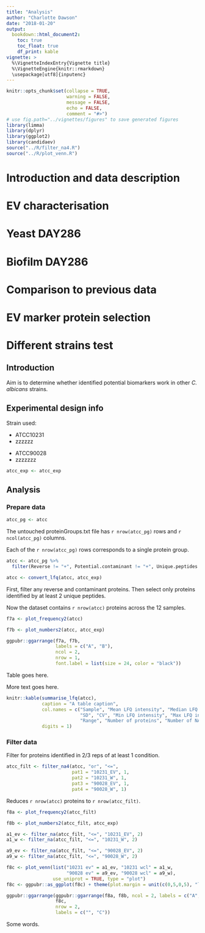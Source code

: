 ```yaml
---
title: "Analysis"
author: "Charlotte Dawson"
date: "2018-01-20"
output:
  bookdown::html_document2:
    toc: true
    toc_float: true
    df_print: kable
vignette: > 
  %\VignetteIndexEntry{Vignette title}
  %\VignetteEngine{knitr::rmarkdown}
  \usepackage[utf8]{inputenc}
---
```


```r
knitr::opts_chunk$set(collapse = TRUE,
                      warning = FALSE,
                      message = FALSE,
                      echo = FALSE,
                      comment = "#>")
# use fig.path="../vignettes/figures" to save generated figures
library(limma)
library(dplyr)
library(ggplot2)
library(candidaev)
source("../R/filter_na4.R")
source("../R/plot_venn.R")
```

# Introduction and data description

# EV characterisation

# Yeast DAY286 

# Biofilm DAY286

# Comparison to previous data

# EV marker protein selection

# Different strains test
## Introduction

Aim is to determine whether identified potential biomarkers work in other 
*C. albicans* strains.

## Experimental design info
Strain used:

<div id="left">
- ATCC10231
- zzzzzz
</div>

<div id="right">
- ATCC90028
- zzzzzzz
</div>

```r
atcc_exp <- atcc_exp

```


## Analysis
    
### Prepare data
```r
atcc_pg <- atcc

```

The untouched proteinGroups.txt file has `r nrow(atcc_pg)` rows and `r ncol(atcc_pg)`  columns.

Each of the `r nrow(atcc_pg)` rows corresponds to a single protein group. 

```r
atcc <- atcc_pg %>% 
  filter(Reverse != "+", Potential.contaminant != "+", Unique.peptides >= 2)

atcc <- convert_lfq(atcc, atcc_exp)

```

First, filter any reverse and contaminant proteins. 
Then select only proteins identified by at least 2 unique peptides.

Now the dataset contains `r nrow(atcc)` proteins across the 12 samples.

```r
f7a <- plot_frequency2(atcc)

f7b <- plot_numbers2(atcc, atcc_exp)

ggpubr::ggarrange(f7a, f7b,
                  labels = c("A", "B"), 
                  ncol = 2, 
                  nrow = 1, 
                  font.label = list(size = 24, color = "black"))

```


Table goes here.

More text goes here.

```r

knitr::kable(summarise_lfq(atcc), 
             caption = "A table caption", 
             col.names = c("Sample", "Mean LFQ intensity", "Median LFQ intensity", 
                           "SD", "CV", "Min LFQ intensity", "Max LFQ intensity", 
                           "Range", "Number of proteins", "Number of NA", "Percent NA"), 
             digits = 1)
```

### Filter data

Filter for proteins identified in 2/3 reps of at least 1 condition.



```r
atcc_filt <- filter_na4(atcc, "or", "<=", 
                        pat1 = "10231_EV", 1, 
                        pat2 = "10231_W", 1, 
                        pat3 = "90028_EV", 1, 
                        pat4 = "90028_W", 1)

```

Reduces `r nrow(atcc)` proteins to `r nrow(atcc_filt)`.

```r
f8a <- plot_frequency2(atcc_filt)

f8b <- plot_numbers2(atcc_filt, atcc_exp)

a1_ev <- filter_na(atcc_filt, "<=", "10231_EV", 2)
a1_w <- filter_na(atcc_filt, "<=", "10231_W", 2)

a9_ev <- filter_na(atcc_filt, "<=", "90028_EV", 2)
a9_w <- filter_na(atcc_filt, "<=", "90028_W", 2)

f8c <- plot_venn(list("10231 ev" = a1_ev, "10231 wcl" = a1_w, 
                      "90028 ev" = a9_ev, "90028 wcl" = a9_w),
                 use_uniprot = TRUE, type = "plot")
f8c <- ggpubr::as_ggplot(f8c) + theme(plot.margin = unit(c(0,5,0,5), "lines"))

```

```r
ggpubr::ggarrange(ggpubr::ggarrange(f8a, f8b, ncol = 2, labels = c("A", "B")), 
                  f8c, 
                  nrow = 2, 
                  labels = c("", "C"))
```


Some words.






































